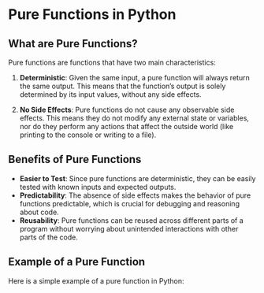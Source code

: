 # Pure Functions in Python

## What are Pure Functions?

Pure functions are functions that have two main characteristics:

1. **Deterministic**: Given the same input, a pure function will always return the same output. This means that the function's output is solely determined by its input values, without any side effects.

2. **No Side Effects**: Pure functions do not cause any observable side effects. This means they do not modify any external state or variables, nor do they perform any actions that affect the outside world (like printing to the console or writing to a file).

## Benefits of Pure Functions

- **Easier to Test**: Since pure functions are deterministic, they can be easily tested with known inputs and expected outputs.
- **Predictability**: The absence of side effects makes the behavior of pure functions predictable, which is crucial for debugging and reasoning about code.
- **Reusability**: Pure functions can be reused across different parts of a program without worrying about unintended interactions with other parts of the code.

## Example of a Pure Function

Here is a simple example of a pure function in Python: